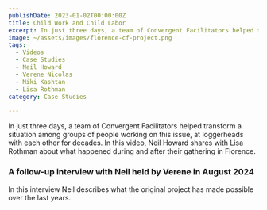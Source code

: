 ```yaml
---
publishDate: 2023-01-02T00:00:00Z
title: Child Work and Child Labor
excerpt: In just three days, a team of Convergent Facilitators helped transform a situation among groups of people working on this issue, at loggerheads with each other for decades.
image: ~/assets/images/florence-cf-project.png
tags:
  - Videos
  - Case Studies
  - Neil Howard
  - Verene Nicolas
  - Miki Kashtan
  - Lisa Rothman
category: Case Studies

---
```

  
 
In just three days, a team of Convergent Facilitators helped transform a situation among groups of people working on this issue, at loggerheads with each other for decades. In this video, Neil Howard shares with Lisa Rothman about what happened during and after their gathering in Florence.

<YouTube id="j876eXgsyxU" />

### A follow-up interview with Neil held by Verene in August 2024

In this interview Neil describes what the original project has made possible over the last years.



<YouTube id="y9n6Hkftav" />
